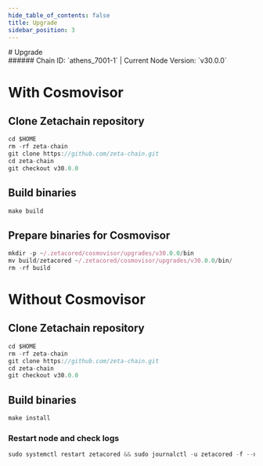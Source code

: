 ```yaml
---
hide_table_of_contents: false
title: Upgrade
sidebar_position: 3
---
```


<div class="h1-with-icon icon-zetachain">
# Upgrade
</div>
###### Chain ID: `athens_7001-1` | Current Node Version: `v30.0.0`

# With Cosmovisor
## Clone Zetachain repository
```js
cd $HOME
rm -rf zeta-chain
git clone https://github.com/zeta-chain.git
cd zeta-chain
git checkout v30.0.0
 ```

## Build binaries
```js
make build
 ```

## Prepare binaries for Cosmovisor
```js
mkdir -p ~/.zetacored/cosmovisor/upgrades/v30.0.0/bin
mv build/zetacored ~/.zetacored/cosmovisor/upgrades/v30.0.0/bin/
rm -rf build
```

# Without Cosmovisor
## Clone Zetachain repository
```js
cd $HOME
rm -rf zeta-chain
git clone https://github.com/zeta-chain.git
cd zeta-chain
git checkout v30.0.0
 ```

## Build binaries
```js
make install
 ```

### Restart node and check logs
```js
sudo systemctl restart zetacored && sudo journalctl -u zetacored -f --no-hostname -o cat
```
